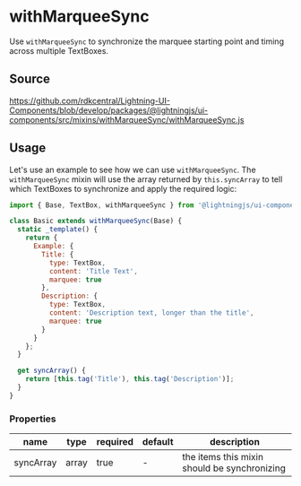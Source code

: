 
# withMarqueeSync

Use `withMarqueeSync` to synchronize the marquee starting point and timing across multiple TextBoxes.

## Source

https://github.com/rdkcentral/Lightning-UI-Components/blob/develop/packages/@lightningjs/ui-components/src/mixins/withMarqueeSync/withMarqueeSync.js

## Usage

Let's use an example to see how we can use `withMarqueeSync`. The `withMarqueeSync` mixin will use the array returned by `this.syncArray` to tell which TextBoxes to synchronize and apply the required logic:

```js
import { Base, TextBox, withMarqueeSync } from '@lightningjs/ui-components';

class Basic extends withMarqueeSync(Base) {
  static _template() {
    return {
      Example: {
        Title: {
          type: TextBox,
          content: 'Title Text',
          marquee: true
        },
        Description: {
          type: TextBox,
          content: 'Description text, longer than the title',
          marquee: true
        }
      }
    };
  }

  get syncArray() {
    return [this.tag('Title'), this.tag('Description')];
  }
}
```

<Canvas>
  <Story id="utilities-withmarqueesync--basic" />
</Canvas>

### Properties

| name      | type  | required | default | description                                  |
| --------- | ----- | -------- | ------- | -------------------------------------------- |
| syncArray | array | true     | -       | the items this mixin should be synchronizing |
